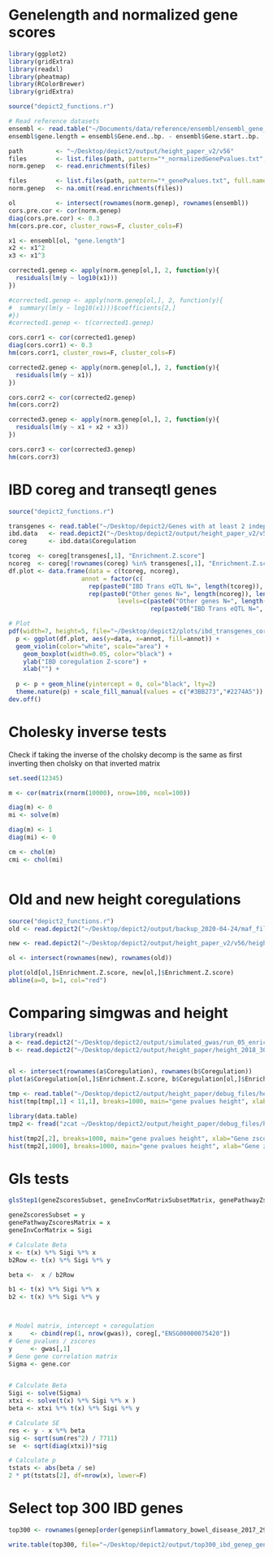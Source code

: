 # Genelength and normalized gene scores
```r
library(ggplot2)
library(gridExtra)
library(readxl)
library(pheatmap)
library(RColorBrewer)
library(gridExtra)

source("depict2_functions.r")

# Read reference datasets
ensembl <- read.table("~/Documents/data/reference/ensembl/ensembl_gene_position_b37_biotype.txt",sep="\t", header=T, row.names = 1, stringsAsFactors = F)
ensembl$gene.length = ensembl$Gene.end..bp. - ensembl$Gene.start..bp.

path         <- "~/Desktop/depict2/output/height_paper_v2/v56"
files        <- list.files(path, pattern="*_normalizedGenePvalues.txt", full.names = T)
norm.genep   <- read.enrichments(files)

files        <- list.files(path, pattern="*_genePvalues.txt", full.names = T)
norm.genep   <- na.omit(read.enrichments(files))

ol           <- intersect(rownames(norm.genep), rownames(ensembl))
cors.pre.cor <- cor(norm.genep)
diag(cors.pre.cor) <- 0.3
hm(cors.pre.cor, cluster_rows=F, cluster_cols=F)

x1 <- ensembl[ol, "gene.length"]
x2 <- x1^2
x3 <- x1^3

corrected1.genep <- apply(norm.genep[ol,], 2, function(y){
  residuals(lm(y ~ log10(x1)))
})

#corrected1.genep <- apply(norm.genep[ol,], 2, function(y){
#  summary(lm(y ~ log10(x1)))$coefficients[2,]
#})
#corrected1.genep <- t(corrected1.genep)

cors.corr1 <- cor(corrected1.genep)
diag(cors.corr1) <- 0.3
hm(cors.corr1, cluster_rows=F, cluster_cols=F)

corrected2.genep <- apply(norm.genep[ol,], 2, function(y){
  residuals(lm(y ~ x1))
})

cors.corr2 <- cor(corrected2.genep)
hm(cors.corr2)

corrected3.genep <- apply(norm.genep[ol,], 2, function(y){
  residuals(lm(y ~ x1 + x2 + x3))
})

cors.corr3 <- cor(corrected3.genep)
hm(cors.corr3)

```

# IBD coreg and transeqtl genes
```r
source("depict2_functions.r")

transgenes <- read.table("~/Desktop/depict2/Genes with at least 2 independent trans-eQTLs from known IBD loci", stringsAsFactors = F)
ibd.data   <- read.depict2("~/Desktop/depict2/output/height_paper_v2/v56/inflammatory_bowel_disease_2017_29906448_hg19_enrichtments_exHla_1.xlsx")
coreg      <- ibd.data$Coregulation

tcoreg  <- coreg[transgenes[,1], "Enrichment.Z.score"]
ncoreg  <- coreg[!rownames(coreg) %in% transgenes[,1], "Enrichment.Z.score"]
df.plot <- data.frame(data = c(tcoreg, ncoreg), 
                    annot = factor(c(
                      rep(paste0("IBD Trans eQTL N=", length(tcoreg)), length(tcoreg)),
                      rep(paste0("Other genes N=", length(ncoreg)), length(ncoreg))),
                              levels=c(paste0("Other genes N=", length(ncoreg)),
                                       rep(paste0("IBD Trans eQTL N=", length(tcoreg))))))

# Plot
pdf(width=7, height=5, file="~/Desktop/depict2/plots/ibd_transgenes_coreg.pdf")
  p <- ggplot(df.plot, aes(y=data, x=annot, fill=annot)) +
  geom_violin(color="white", scale="area") +
    geom_boxplot(width=0.05, color="black") +
    ylab("IBD coregulation Z-score") +
    xlab("") +
    
  p <- p + geom_hline(yintercept = 0, col="black", lty=2)
  theme.nature(p) + scale_fill_manual(values = c("#3BB273","#2274A5"))
dev.off()
```

# Cholesky inverse tests
Check if taking the inverse of the cholsky decomp is the same as first inverting then cholsky on that inverted matrix
```r
set.seed(12345)

m <- cor(matrix(rnorm(10000), nrow=100, ncol=100))

diag(m) <- 0 
mi <- solve(m)

diag(m) <- 1
diag(mi) <- 0

cm <- chol(m)
cmi <- chol(mi)



 ```


# Old and new height coregulations
```r
source("depict2_functions.r")
old <- read.depict2("~/Desktop/depict2/output/backup_2020-04-24/maf_filtered/v48/height_2018_30124842_hg19_enrichtments_exHla.xlsx")$Coregulation

new <- read.depict2("~/Desktop/depict2/output/height_paper_v2/v56/height_2018_30124842_hg19_enrichtments_exHla_1.xlsx")$Coregulation

ol <- intersect(rownames(new), rownames(old))

plot(old[ol,]$Enrichment.Z.score, new[ol,]$Enrichment.Z.score)
abline(a=0, b=1, col="red")
```

# Comparing simgwas and height
```r
library(readxl)
a <- read.depict2("~/Desktop/depict2/output/simulated_gwas/run_05_enrichtments_exHla.xlsx")
b <- read.depict2("~/Desktop/depict2/output/height_paper/height_2018_30124842_hg19_enrichtments_exHla.xlsx")


ol <- intersect(rownames(a$Coregulation), rownames(b$Coregulation))
plot(a$Coregulation[ol,]$Enrichment.Z.score, b$Coregulation[ol,]$Enrichment.Z.score, xlab='Simulated GWAS coregulation zscores', ylab="Height coregulation Zscores")

tmp <- read.table("~/Desktop/depict2/output/height_paper/debug_files/height_2018_30124842_hg19_53/height_2018_30124842_hg19_geneMinSnpPvalues", row.names=1, header=T)
hist(tmp[tmp[,1] < 11,1], breaks=1000, main="gene pvalues height", xlab="Gene zscores??")

library(data.table)
tmp2 <- fread("zcat ~/Desktop/depict2/output/height_paper/debug_files/height_2018_30124842_hg19_53/height_2018_30124842_hg19_geneMinSnpPvaluesNullGwas.gz", data.table=F)

hist(tmp2[,2], breaks=1000, main="gene pvalues height", xlab="Gene zscores??")
hist(tmp2[,1000], breaks=1000, main="gene pvalues height", xlab="Gene zscores??")

```

# Gls tests
```r


glsStep1(geneZscoresSubset, geneInvCorMatrixSubsetMatrix, genePathwayZscoresSubset, b1Arm, b2Arm);

geneZscoresSubset = y
genePathwayZscoresMatrix = x
geneInvCorMatrix = Sigi

# Calculate Beta
x <- t(x) %*% Sigi %*% x
b2Row <- t(x) %*% Sigi %*% y

beta <-  x / b2Row

b1 <- t(x) %*% Sigi %*% x
b2 <- t(x) %*% Sigi %*% y



# Model matrix, intercept + coregulation
x     <- cbind(rep(1, nrow(gwas)), coreg[,"ENSG00000075420"])
# Gene pvalues / zscores
y     <- gwas[,1]
# Gene gene correlation matrix
Sigma <- gene.cor


# Calculate Beta
Sigi <- solve(Sigma)
xtxi <- solve(t(x) %*% Sigi %*% x )
beta <- xtxi %*% t(x) %*% Sigi %*% y

# Calculate SE
res <- y - x %*% beta
sig <- sqrt(sum(res^2) / 7711)
se  <- sqrt(diag(xtxi))*sig

# Calculate p
tstats <- abs(beta / se)
2 * pt(tstats[2], df=nrow(x), lower=F)

```

# Select top 300 IBD genes
```r
top300 <- rownames(genep[order(genep$inflammatory_bowel_disease_2017_29906448_hg19_genePvalues.txt, decreasing = F),][1:300,])

write.table(top300, file="~/Desktop/depict2/output/top300_ibd_genep_genes.txt", quote=F, col.names=F, row.names=F)
```


